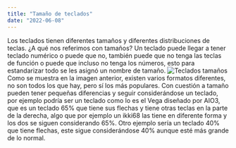 ```yaml
---
title: "Tamaño de teclados"
date: "2022-06-08"
---
```


Los teclados tienen diferentes tamaños y diferentes distribuciones de teclas. ¿A qué nos referimos con tamaños? Un teclado puede llegar a tener teclado numérico o puede que no, también puede que no tenga las teclas de función o puede que incluso no tenga los números, esto para estandarizar todo se les asignó un nombre de tamaño.
![Teclados tamaños](https://www.tecladoscustom.com/image/https%3A%2F%2Fs3-us-west-2.amazonaws.com%2Fsecure.notion-static.com%2F82b23f9e-4fce-48b3-b8d8-f71ea256820b%2Flel.png?table=block&id=bc513a66-681c-4d72-aae6-c9fcf62c2f1e&spaceId=bca4d9fd-b742-4dc8-a7f1-1b19d05cf0de&width=1060&userId=&cache=v2)
Como se muestra en la imagen anterior, existen varios formatos diferentes, no son todos los que hay, pero sí los más populares. Con cuestión a tamaño pueden tener pequeñas diferencias y seguir considerándose un teclado, por ejemplo podría ser un teclado como lo es el Vega diseñado por AIO3, que es un teclado 65% que tiene sus flechas y tiene otras teclas en la parte de la derecha, algo que por ejemplo un ikki68 las tiene en diferente forma y los dos se siguen considerando 65%. Otro ejemplo sería un teclado 40% que tiene flechas, este sigue considerándose 40% aunque esté más grande de lo normal.
